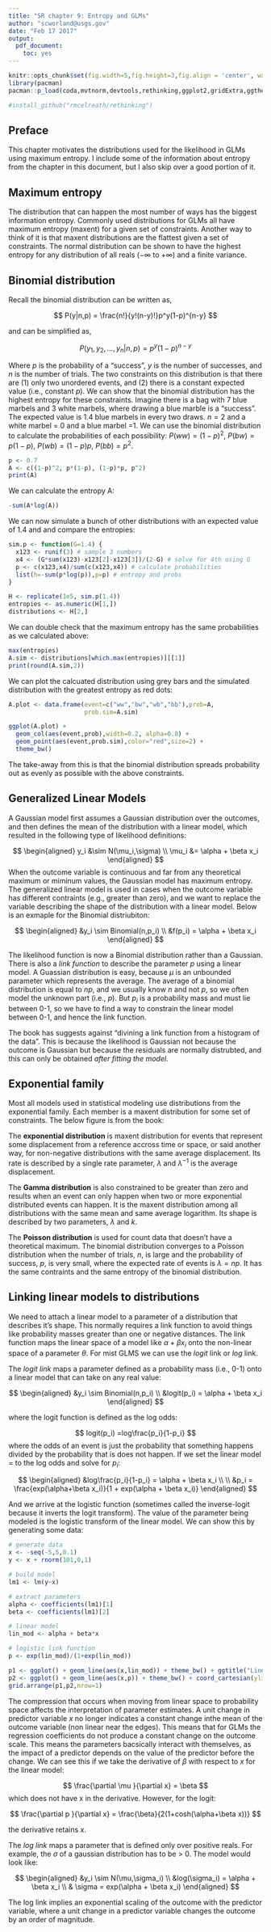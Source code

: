 ```yaml
---
title: "SR chapter 9: Entropy and GLMs"
author: "scworland@usgs.gov"
date: "Feb 17 2017"
output:
  pdf_document:
    toc: yes
---
```


```r
knitr::opts_chunk$set(fig.width=5,fig.height=3,fig.align = 'center', warning=F, message=F,cache=F)
library(pacman)
pacman::p_load(coda,mvtnorm,devtools,rethinking,ggplot2,gridExtra,ggthemes,dplyr,magrittr,reshape2,xtable)

#install_github("rmcelreath/rethinking")
```

## Preface

This chapter motivates the distributions used for the likelihood in GLMs using maximum entropy. I include some of the information about entropy from the chapter in this document, but I also skip over a good portion of it.

## Maximum entropy

The distribution that can happen the most number of ways has the biggest information entropy. Commonly used distributions for GLMs all have maximum entropy (maxent) for a given set of constraints. Another way to think of it is that maxent distributions are the flattest given a set of constraints. The normal distribution can be shown to have the highest entropy for any distribution of all reals ($-\infty$ to $+\infty$) and a finite variance. 

## Binomial distribution

Recall the binomial distribution can be written as,

$$
P(y|n,p) = \frac{n!}{y!(n-y)!}p^y(1-p)^{n-y}
$$

and can be simplified as,

$$
P(y_1,y_2,...,y_n|n,p) = p^y(1-p)^{n-y}
$$

Where $p$ is the probability of a "success", $y$ is the number of successes, and $n$ is the number of trials. The two constraints on this distribution is that there are (1) only two unordered events, and (2) there is a constant expected value (i.e., constant $p$). We can show that the binomial distribution has the highest entropy for these constraints. Imagine there is a bag with 7 blue marbels and 3 white marbels, where drawing a blue marble is a "success". The expected value is 1.4 blue marbels in every two draws. $n=2$ and a white marbel = 0 and a blue marbel =1. We can use the binomial distribution to calculate the probabilities of each possibility: $P(ww)=(1-p)^2$, $P(bw)=p(1-p)$, $P(wb)=(1-p)p$, $P(bb)=p^2$.

```r
p <- 0.7
A <- c((1-p)^2, p*(1-p), (1-p)*p, p^2)
print(A)
```

We can calculate the entropy A:

```r
-sum(A*log(A))
```

We can now simulate a bunch of other distributions with an expected value of 1.4 and and compare the entropies:

```r
sim.p <- function(G=1.4) {
  x123 <- runif(3) # sample 3 numbers
  x4 <- (G*sum(x123)-x123[2]-x123[3])/(2-G) # solve for 4th using G
  p <- c(x123,x4)/sum(c(x123,x4)) # calculate probabilities
  list(h=-sum(p*log(p)),p=p) # entropy and probs
}

H <- replicate(1e5, sim.p(1.4))
entropies <- as.numeric(H[1,])
distributions <- H[2,]
```

We can double check that the maximum entropy has the same probabilities as we calculated above:

```r
max(entropies)
A.sim <- distributions[which.max(entropies)][[1]]
print(round(A.sim,2))
```

We can plot the calcuated distribution using grey bars and the simulated distribution with the greatest entropy as red dots:

```r
A.plot <- data.frame(event=c("ww","bw","wb","bb"),prob=A,
                     prob.sim=A.sim)

ggplot(A.plot) + 
  geom_col(aes(event,prob),width=0.2, alpha=0.8) + 
  geom_point(aes(event,prob.sim),color="red",size=2) +
  theme_bw()
```

The take-away from this is that the binomial distribution spreads probability out as evenly as possible with the above constraints. 

## Generalized Linear Models

A Gaussian model first assumes a Gaussian distribution over the outcomes, and then defines the mean of the distribution with a linear model, which resulted in the following type of likelihood definitions:

$$
\begin{aligned}
y_i &\sim N(\mu_i,\sigma) \\
\mu_i &= \alpha + \beta x_i
\end{aligned}
$$
When the outcome variable is continuous and far from any theoretical maximum or miminum values, the Gaussian model has maximum entropy. The generalized linear model is used in cases when the outcome variable has different contraints (e.g., greater than zero), and we want to replace the variable describing the shape of the distribution with a linear model. Below is an exmaple for the Binomial distriubiton:

$$
\begin{aligned}
&y_i \sim Binomial(n,p_i) \\
&f(p_i) = \alpha + \beta x_i
\end{aligned}
$$

The likelihood function is now a Binomial distribution rather than a Gaussian. There is also a *link function* to describe the parameter $p$ using a linear model. A Guassian distribution is easy, because $\mu$ is an unbounded parameter which represents the average. The average of a binomial distribution is equal to $np$, and we usually know $n$ and not $p$, so we often model the unknown part (i.e., $p$). But $p_i$ is a probability mass and must lie between 0-1, so we have to find a way to constrain the linear model between 0-1, and hence the link function. 

The book has suggests against "divining a link function from a histogram of the data". This is because the likelihood is Gaussian not because the outcome is Gaussian but because the residuals are normally distrubted, and this can only be obtained *after fitting the model*.

## Exponential family

Most all models used in statistical modeling use distributions from the exponential family. Each member is a maxent distribution for some set of constraints. The below figure is from the book:

\begin{figure}[htbp]
\centering
\includegraphics[width=200pt]{figures/exp_family.pdf}
\end{figure}

The **exponential distribution** is maxent distribution for events that represent some displacement from a reference accross time or space, or said another way, for non-negative distributions with the same average displacement. Its rate is described by a single rate parameter, $\lambda$ and $\lambda^{-1}$ is the average displacement. 

The **Gamma distribution** is also constrained to be greater than zero and results when an event can only happen when two or more exponential distributed events can happen. It is the maxent distribution among all distributions with the same mean and same average logarithm. Its shape is described by two parameters, $\lambda$ and $k$.

The **Poisson distribution** is used for count data that doesn't have a theoretical maximum. The binomial distribution converges to a Poisson distribution when the number of trials, $n$, is large and the probability of success, $p$, is very small, where the expected rate of events is $\lambda=np$. It has the same contraints and the same entropy of the binomial distribution. 

## Linking linear models to distributions

We need to attach a linear model to a parameter of a distribution that describes it's shape. This normally requires a link function to avoid things like probability masses greater than one or negative distances. The link function maps the linear space of a model like $\alpha + \beta x_i$ onto the non-linear space of a parameter $\theta$. For mist GLMS we can use the *logit* link or *log* link. 

The *logit link* maps a parameter defined as a probability mass (i.e., 0-1) onto a linear model that can take on any real value:

$$
\begin{aligned}
&y_i \sim Binomial(n,p_i) \\
&logit(p_i) = \alpha + \beta x_i
\end{aligned}
$$

where the logit function is defined as the log odds:

$$
logit(p_i) =log\frac{p_i}{1-p_i}
$$
where the odds of an event is just the probability that something happens divided by the probability that is does not happen. If we set the linear model = to the log odds and solve for $p_i$:

$$
\begin{aligned}
&log\frac{p_i}{1-p_i} =  \alpha + \beta x_i \\ \\
&p_i = \frac{exp(\alpha+\beta x_i)}{1 + exp(\alpha + \beta x_i)}
\end{aligned}
$$

And we arrive at the logistic function (sometimes called the inverse-logit because it inverts the logit transform). The value of the parameter being modeled is the logistic transform of the linear model. We can show this by generating some data:

```r
# generate data
x <- -seq(-5,5,0.1)
y <- x + rnorm(101,0,1)

# build model
lm1 <- lm(y~x)

# extract parameters
alpha <- coefficients(lm1)[1]
beta <- coefficients(lm1)[2]

# linear model
lin_mod <- alpha + beta*x

# logistic link function
p <- exp(lin_mod)/(1+exp(lin_mod))
```

```r
p1 <- ggplot() + geom_line(aes(x,lin_mod)) + theme_bw() + ggtitle("Linear model") + labs(y=expression(hat(y)))
p2 <- ggplot() + geom_line(aes(x,p)) + theme_bw() + coord_cartesian(ylim=c(0,1)) + ggtitle("Logit link")
grid.arrange(p1,p2,nrow=1)
```

The compression that occurs when moving from linear space to probability space affects the interpretation of parameter estimates. A unit change in predictor variable $x$ no longer indicates a constant change inthe mean of the outcome variable (non linear near the edges). This means that for GLMs the regression coefficients do not produce a constant change on the outcome scale. This means the parameters bacsically interact with themselves, as the impact of a predictor depends on the value of the predictor before the change. We can see this if we take the derivative of $\beta$ with respect to $x$ for the linear model:

$$
\frac{\partial \mu }{\partial x} = \beta
$$
which does not have x in the derivative. However, for the logit:

$$
\frac{\partial p }{\partial x} = \frac{\beta}{2(1+cosh(\alpha+\beta x))}
$$

the derivative retains $x$.

The *log link* maps a parameter that is defined only over positive reals. For example, the $\sigma$ of a gaussian distribution has to be > 0. The model would look like:

$$
\begin{aligned}
&y_i \sim N(\mu,\sigma_i) \\
&log(\sigma_i) = \alpha + \beta x_i \\
& \sigma = exp(\alpha + \beta x_i)
\end{aligned}
$$

The log link implies an exponential scaling of the outcome with the predictor variable, where a unit change in a predictor variable changes the outcome by an order of magnitude.





